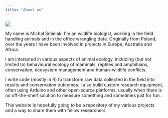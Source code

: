 ```yaml
---
title: "About me"
---
```


![](images/rsz_about_photo.jpg){fig-alt="Portrait photo" fig-align="left"}

My name is Michał Śmielak. I\'m an wildlife biologist, working in the field handling animals and in the office wrangling data. Originally from Poland, over the years I have been involved in projects in Europe, Australia and Africa.

I am interested in various aspects of animal ecology, including (but not limited to) behavioural ecology of mammals, reptiles and amphibians, conservation, ecosystem management and human-wildlife conflicts.

I write code (mostly in R) to transform raw data collected in the field into results and conservation outcomes. I also build custom research equipment, often using Arduino and other open-source platforms, usually when there is no off-the-shelf solution to measure something and sometimes just for fun.

This website is hopefully going to be a repository of my various projects and a way to share them with fellow researchers.
